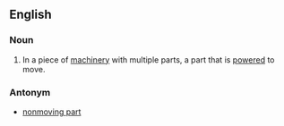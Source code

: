 ==English==
===Noun===
{{en-noun|sg=[[moving]] [[part]]}}
# In a piece of [[machinery]] with multiple parts, a part that is [[powered]] to move.

===Antonym===
*[[nonmoving part]]